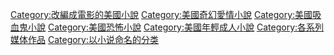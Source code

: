 {{catmore}}
{{暮光之城}}

{{Portal|暮光之城}}
{{Commonscat|Twilight series}}

[[Category:改編成電影的美國小說|Category:改編成電影的美國小說]]
[[Category:美國奇幻愛情小說|Category:美國奇幻愛情小說]]
[[Category:美國吸血鬼小說|Category:美國吸血鬼小說]]
[[Category:美國恐怖小說|Category:美國恐怖小說]]
[[Category:美國年輕成人小說|Category:美國年輕成人小說]]
[[Category:各系列媒体作品‎|Category:各系列媒体作品‎]]
[[Category:以小说命名的分类‎|Category:以小说命名的分类‎]]